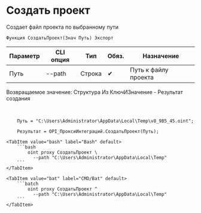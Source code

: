 ﻿---
sidebar_position: 1
---


# Создать проект
 Создает файл проекта по выбранному пути



`Функция СоздатьПроект(Знач Путь) Экспорт`

  | Параметр | CLI опция | Тип | Обяз. | Назначение |
  |-|-|-|-|-|
  | Путь | --path | Строка | &#x2714; | Путь к файлу проекта |

  
  Возвращаемое значение:   Структура Из КлючИЗначение - Результат создания

<br/>




```bsl title="Пример использования для 1С:Предприятие/OneScript"
    Путь = "C:\Users\Administrator\AppData\Local\Temp\v8_9B5_45.oint";

    Результат = OPI_ПроксиИнтеграций.СоздатьПроект(Путь);
```
    

 <Tabs>
  
    <TabItem value="bash" label="Bash" default>
        ```bash
            oint proxy СоздатьПроект \
              --path "C:\Users\Administrator\AppData\Local\Temp"
        ```
    </TabItem>
  
    <TabItem value="bat" label="CMD/Bat" default>
        ```batch
            oint proxy СоздатьПроект ^
              --path "C:\Users\Administrator\AppData\Local\Temp"
        ```
    </TabItem>
</Tabs>



